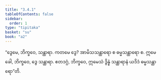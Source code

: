 ```yaml
---
title: "3.4.1"
tableOfContents: false
sidebar:
  order: 1
type: "tipitaka"
basket: "su"
book: "a2"
---
```



<DynamicBreadcrumb />

<Division number="152" book="a2" e="ch" v="15" p="91">

<Paragraph number="244" book="a2">
“ဒွေမေ, ဘိက္ခဝေ, သန္ထာရာ. ကတမေ ဒွေ? အာမိသသန္ထာရော စ ဓမ္မသန္ထာရော စ. ဣမေ ခေါ, ဘိက္ခဝေ, ဒွေ သန္ထာရာ. ဧတဒဂ္ဂံ, ဘိက္ခဝေ, ဣမေသံ ဒွိန္နံ သန္ထာရာနံ ယဒိဒံ ဓမ္မသန္ထာရော”တိ.
</Paragraph>
</Division>